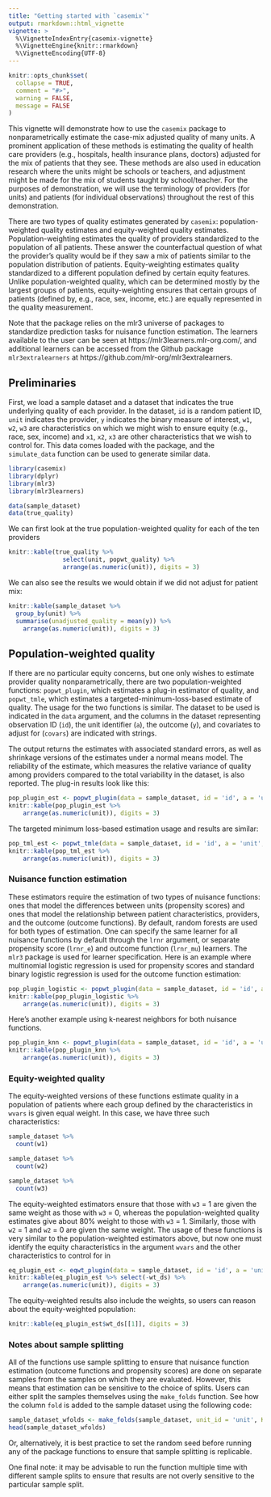 ```yaml
---
title: "Getting started with `casemix`"
output: rmarkdown::html_vignette
vignette: >
  %\VignetteIndexEntry{casemix-vignette}
  %\VignetteEngine{knitr::rmarkdown}
  %\VignetteEncoding{UTF-8}
---
```


```r
knitr::opts_chunk$set(
  collapse = TRUE,
  comment = "#>",
  warning = FALSE,
  message = FALSE
)
```

This vignette will demonstrate how to use the `casemix` package to nonparametrically estimate the case-mix adjusted quality of many units. A prominent application of these methods is estimating the quality of health care providers (e.g., hospitals, health insurance plans, doctors) adjusted for the mix of patients that they see. These methods are also used in education research where the units might be schools or teachers, and adjustment might be made for the mix of students taught by school/teacher. For the purposes of demonstration, we will use the terminology of providers (for units) and patients (for individual observations) throughout the rest of this demonstration.

There are two types of quality estimates generated by `casemix`: population-weighted quality estimates and equity-weighted quality estimates. Population-weighting estimates the quality of providers standardized to the population of all patients. These answer the counterfactual question of what the provider's quality would be if they saw a mix of patients similar to the population distribution of patients. Equity-weighting estimates quality standardized to a different population defined by certain equity features. Unlike population-weighted quality, which can be determined mostly by the largest groups of patients, equity-weighting ensures that certain groups of patients (defined by, e.g., race, sex, income, etc.) are equally represented in the quality measurement. 

Note that the package relies on the mlr3 universe of packages to standardize prediction tasks for nuisance function estimation. The learners available to the user can be seen at https://mlr3learners.mlr-org.com/, and additional learners can be accessed from the Github package `mlr3extralearners` at https://github.com/mlr-org/mlr3extralearners.

## Preliminaries

First, we load a sample dataset and a dataset that indicates the true underlying quality of each provider. In the dataset, `id` is a random patient ID, `unit` indicates the provider, `y` indicates the binary measure of interest, `w1`, `w2`, `w3` are characteristics on which we might wish to ensure equity (e.g., race, sex, income) and `x1`, `x2`, `x3` are other characteristics that we wish to control for. This data comes loaded with the package, and the `simulate_data` function can be used to generate similar data.

```r
library(casemix)
library(dplyr)
library(mlr3)
library(mlr3learners)

data(sample_dataset)
data(true_quality)
```

We can first look at the true population-weighted quality for each of the ten providers

```r
knitr::kable(true_quality %>%
               select(unit, popwt_quality) %>%
               arrange(as.numeric(unit)), digits = 3)
```

We can also see the results we would obtain if we did not adjust for patient mix:

```r
knitr::kable(sample_dataset %>%
  group_by(unit) %>%
  summarise(unadjusted_quality = mean(y)) %>%
    arrange(as.numeric(unit)), digits = 3)
```

## Population-weighted quality

If there are no particular equity concerns, but one only wishes to estimate provider quality nonparametrically, there are two population-weighted functions: `popwt_plugin`, which estimates a plug-in estimator of quality, and `popwt_tmle`, which estimates a targeted-minimum-loss-based estimate of quality. The usage for the two functions is similar. The dataset to be used is indicated in the `data` argument, and the columns in the dataset representing observation ID (`id`), the unit identifier (`a`), the outcome (`y`), and covariates to adjust for (`covars`) are indicated with strings.

The output returns the estimates with associated standard errors, as well as shrinkage versions of the estimates under a normal means model. The reliability of the estimate, which measures the relative variance of quality among providers compared to the total variability in the dataset, is also reported. The plug-in results look like this:

```r
pop_plugin_est <- popwt_plugin(data = sample_dataset, id = 'id', a = 'unit', y = 'y', covars = c('w1', 'w2', 'w3', 'x1', 'x2', 'x3'), lrnr = lrn('classif.ranger'))
knitr::kable(pop_plugin_est %>%
    arrange(as.numeric(unit)), digits = 3)
```

The targeted minimum loss-based estimation usage and results are similar:

```r
pop_tml_est <- popwt_tmle(data = sample_dataset, id = 'id', a = 'unit', y = 'y', covars = c('w1', 'w2', 'w3', 'x1', 'x2', 'x3'), lrnr = lrn('classif.ranger'))
knitr::kable(pop_tml_est %>%
    arrange(as.numeric(unit)), digits = 3)
```

### Nuisance function estimation 

These estimators require the estimation of two types of nuisance functions: ones that model the differences between units (propensity scores) and ones that model the relationship between patient characteristics, providers, and the outcome (outcome functions). By default, random forests are used for both types of estimation. One can specify the same learner for all nuisance functions by default through the `lrnr` argument, or separate propensity score (`lrnr_e`) and outcome function (`lrnr_mu`) learners. The `mlr3` package is used for learner specification. Here is an example where multinomial logistic regression is used for propensity scores and standard binary logistic regression is used for the outcome function estimation:

```r
pop_plugin_logistic <- popwt_plugin(data = sample_dataset, id = 'id', a = 'unit', y = 'y', covars = c('w1', 'w2', 'w3', 'x1', 'x2', 'x3'), lrnr_e = mlr3::lrn('classif.multinom'), lrnr_mu = mlr3::lrn('classif.log_reg'))
knitr::kable(pop_plugin_logistic %>%
    arrange(as.numeric(unit)), digits = 3)
```

Here's another example using k-nearest neighbors for both nuisance functions.

```r
pop_plugin_knn <- popwt_plugin(data = sample_dataset, id = 'id', a = 'unit', y = 'y', covars = c('w1', 'w2', 'w3', 'x1', 'x2', 'x3'), lrnr = mlr3::lrn('classif.kknn'))
knitr::kable(pop_plugin_knn %>%
    arrange(as.numeric(unit)), digits = 3)
```

### Equity-weighted quality

The equity-weighted versions of these functions estimate quality in a population of patients where each group defined by the characteristics in `wvars` is given equal weight. In this case, we have three such characteristics:

```r
sample_dataset %>%
  count(w1)

sample_dataset %>%
  count(w2)

sample_dataset %>%
  count(w3)
```

The equity-weighted estimators ensure that those with `w3` = 1 are given the same weight as those with `w3` = 0, whereas the population-weighted quality estimates give about 80% weight to those with `w3` = 1. Similarly, those with `w2` = 1 and `w2` = 0 are given the same weight. The usage of these functions is very similar to the population-weighted estimators above, but now one must identify the equity characteristics in the argument `wvars` and the other characteristics to control for in 

```r
eq_plugin_est <- eqwt_plugin(data = sample_dataset, id = 'id', a = 'unit', y = 'y', wvars = c('w1', 'w2', 'w3'), zvars = c('x1', 'x2', 'x3'), lrnr = lrn('classif.ranger'))
knitr::kable(eq_plugin_est %>% select(-wt_ds) %>%
    arrange(as.numeric(unit)), digits = 3)
```

The equity-weighted results also include the weights, so users can reason about the equity-weighted population:

```r
knitr::kable(eq_plugin_est$wt_ds[[1]], digits = 3)
```

### Notes about sample splitting

All of the functions use sample splitting to ensure that nuisance function estimation (outcome functions and propensity scores) are done on separate samples from the samples on which they are evaluated. However, this means that estimation can be sensitive to the choice of splits. Users can either split the samples themselves using the `make_folds` function. See how the column `fold` is added to the sample dataset using the following code:

```r

sample_dataset_wfolds <- make_folds(sample_dataset, unit_id = 'unit', K = 2)
head(sample_dataset_wfolds)
```

Or, alternatively, it is best practice to set the random seed before running any of the package functions to ensure that sample splitting is replicable.

One final note: it may be advisable to run the function multiple time with different sample splits to ensure that results are not overly sensitive to the particular sample split.
